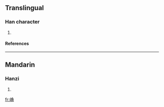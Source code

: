 ==Translingual==
===Han character===
{{Han char|rn=46|rad=山|as=07|sn=10|four=|canj=山弓月手 (UNBQ), X山弓月手 (XUNBQ)}}
# {{defn|Han|sort=山07}}
====References====
{{Han ref|kx=0312.301|hdz=10775.170|uh=5D05|ud=23813}}
----
==Mandarin==
===Hanzi===
{{cmn-hanzi|pin=[[què]] ([[que4]])|wg=ch'üeh<sup>4</sup>}}
# {{defn|Mandarin}}

[[fr:崅]]